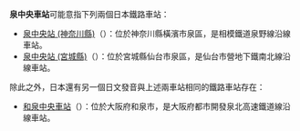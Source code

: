 {{noteTA
|T=zh-tw:泉中央車站;zh-hk:泉中央站;zh-cn:泉中央站;
|1=zh-tw:泉中央車站;zh-hk:泉中央站;zh-cn:泉中央站;
}}
'''泉中央車站'''可能意指下列兩個日本鐵路車站：

* [[泉中央站_(神奈川縣)|泉中央站 (神奈川縣)]]（{{lang|ja|いずみ中央駅}}）：位於神奈川縣橫濱市泉區，是相模鐵道泉野線沿線車站。
* [[泉中央站_(宮城縣)|泉中央站 (宮城縣)]]（{{lang|ja|泉中央駅}}）：位於宮城縣仙台市泉區，是仙台市營地下鐵南北線沿線車站。

除此之外，日本還有另一個日文發音與上述兩車站相同的鐵路車站存在：
* [[和泉中央車站|和泉中央車站]]（{{lang|ja|和泉中央駅}}）：位於大阪府和泉市，是大阪府都市開發泉北高速鐵道線沿線車站。

{{disambig|cat=五字車站名消歧義}}